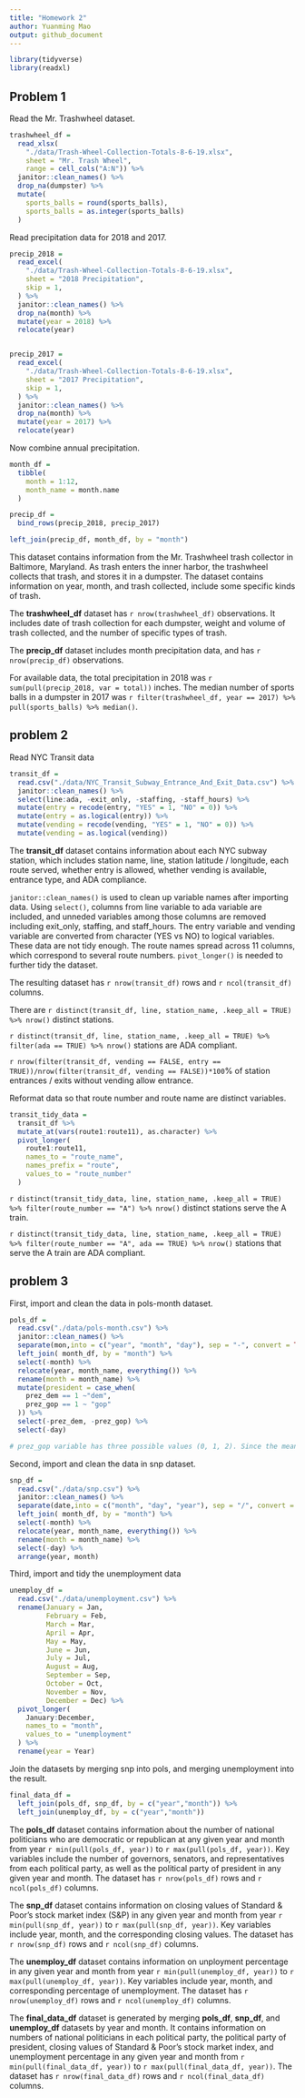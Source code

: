 ```yaml
---
title: "Homework 2"
author: Yuanming Mao
output: github_document
---
```


```r
library(tidyverse)
library(readxl)
```

## Problem 1

Read the Mr. Trashwheel dataset.

```r
trashwheel_df =
  read_xlsx(
    "./data/Trash-Wheel-Collection-Totals-8-6-19.xlsx",
    sheet = "Mr. Trash Wheel",
    range = cell_cols("A:N")) %>% 
  janitor::clean_names() %>% 
  drop_na(dumpster) %>% 
  mutate(
    sports_balls = round(sports_balls),
    sports_balls = as.integer(sports_balls)
  )
```

Read precipitation data for 2018 and 2017.

```r
precip_2018 = 
  read_excel(
    "./data/Trash-Wheel-Collection-Totals-8-6-19.xlsx",
    sheet = "2018 Precipitation",
    skip = 1,
  ) %>% 
  janitor::clean_names() %>% 
  drop_na(month) %>% 
  mutate(year = 2018) %>% 
  relocate(year)


precip_2017 = 
  read_excel(
    "./data/Trash-Wheel-Collection-Totals-8-6-19.xlsx",
    sheet = "2017 Precipitation",
    skip = 1,
  ) %>% 
  janitor::clean_names() %>% 
  drop_na(month) %>% 
  mutate(year = 2017) %>% 
  relocate(year)
```

Now combine annual precipitation.

```r
month_df =
  tibble(
    month = 1:12,
    month_name = month.name
  )

precip_df =
  bind_rows(precip_2018, precip_2017)

left_join(precip_df, month_df, by = "month")
```

This dataset contains information from the Mr. Trashwheel trash collector in Baltimore, Maryland. As trash enters the inner harbor, the trashwheel collects that trash, and stores it in a dumpster. The dataset contains information on year, month, and trash collected, include some specific kinds of trash. 

The **trashwheel_df** dataset has `r nrow(trashwheel_df)` observations. It includes date of trash collection for each dumpster, weight and volume of trash collected, and the number of specific types of trash.

The **precip_df** dataset includes month precipitation data, and has `r nrow(precip_df)` observations.

For available data, the total precipitation in 2018 was `r sum(pull(precip_2018, var = total))` inches. The median number of sports balls in a dumpster in 2017 was `r filter(trashwheel_df, year == 2017) %>% pull(sports_balls) %>% median()`.


## problem 2

Read NYC Transit data

```r
transit_df = 
  read.csv("./data/NYC_Transit_Subway_Entrance_And_Exit_Data.csv") %>% 
  janitor::clean_names() %>% 
  select(line:ada, -exit_only, -staffing, -staff_hours) %>% 
  mutate(entry = recode(entry, "YES" = 1, "NO" = 0)) %>% 
  mutate(entry = as.logical(entry)) %>% 
  mutate(vending = recode(vending, "YES" = 1, "NO" = 0)) %>% 
  mutate(vending = as.logical(vending))

```

The **transit_df** dataset contains information about each NYC subway station, which includes station name, line, station latitude / longitude, each route served, whether entry is allowed, whether vending is available, entrance type, and ADA compliance.

`janitor::clean_names()` is used to clean up variable names after importing data. Using `select()`, columns from  line variable to ada variable are included, and unneded variables among those columns are removed including exit_only, staffing, and staff_hours. The entry variable and vending variable are converted from character (YES vs NO) to logical variables. These data are not tidy enough. The route names spread across 11 columns, which correspond to several route numbers. `pivot_longer()` is needed to further tidy the dataset.

The resulting dataset has `r nrow(transit_df)` rows and `r ncol(transit_df)` columns.

There are `r distinct(transit_df, line, station_name, .keep_all = TRUE) %>% nrow()` distinct stations.

`r distinct(transit_df, line, station_name, .keep_all = TRUE) %>% filter(ada == TRUE) %>% nrow()` stations are ADA compliant.

`r nrow(filter(transit_df, vending == FALSE, entry == TRUE))/nrow(filter(transit_df, vending == FALSE))*100`% of station entrances / exits without vending allow entrance.


Reformat data so that route number and route name are distinct variables. 

```r
transit_tidy_data = 
  transit_df %>% 
  mutate_at(vars(route1:route11), as.character) %>% 
  pivot_longer(
    route1:route11,
    names_to = "route_name",
    names_prefix = "route",
    values_to = "route_number"
  )
```

`r distinct(transit_tidy_data, line, station_name, .keep_all = TRUE) %>% filter(route_number == "A") %>% nrow()` distinct stations serve the A train.

`r distinct(transit_tidy_data, line, station_name, .keep_all = TRUE) %>% filter(route_number == "A", ada == TRUE) %>% nrow()` stations that serve the A train are ADA compliant.


## problem 3

First, import and clean the data in pols-month dataset.

```r
pols_df = 
  read.csv("./data/pols-month.csv") %>% 
  janitor::clean_names() %>% 
  separate(mon,into = c("year", "month", "day"), sep = "-", convert = TRUE) %>% 
  left_join( month_df, by = "month") %>% 
  select(-month) %>% 
  relocate(year, month_name, everything()) %>% 
  rename(month = month_name) %>% 
  mutate(president = case_when(
    prez_dem == 1 ~"dem",
    prez_gop == 1 ~ "gop"
  )) %>% 
  select(-prez_dem, -prez_gop) %>% 
  select(-day)

# prez_gop variable has three possible values (0, 1, 2). Since the meaning of 2 hasn't been specified, I leave it as NA in president variable.
```

Second, import and clean the data in snp dataset.

```r
snp_df = 
  read.csv("./data/snp.csv") %>% 
  janitor::clean_names() %>% 
  separate(date,into = c("month", "day", "year"), sep = "/", convert = TRUE) %>% 
  left_join( month_df, by = "month") %>% 
  select(-month) %>% 
  relocate(year, month_name, everything()) %>% 
  rename(month = month_name) %>% 
  select(-day) %>% 
  arrange(year, month)
```

Third, import and tidy the unemployment data

```r
unemploy_df = 
  read.csv("./data/unemployment.csv") %>% 
  rename(January = Jan, 
         February = Feb,
         March = Mar,
         April = Apr,
         May = May,
         June = Jun,
         July = Jul,
         August = Aug,
         September = Sep,
         October = Oct,
         November = Nov,
         December = Dec) %>% 
  pivot_longer(
    January:December,
    names_to = "month",
    values_to = "unemployment"
  ) %>% 
  rename(year = Year)
```

Join the datasets by merging snp into pols, and merging unemployment into the result.

```r
final_data_df = 
  left_join(pols_df, snp_df, by = c("year","month")) %>% 
  left_join(unemploy_df, by = c("year","month"))
```

The **pols_df** dataset contains information about the number of national politicians who are democratic or republican at any given year and month from year `r min(pull(pols_df, year))` to `r max(pull(pols_df, year))`. Key variables include the number of governors, senators, and representatives from each political party, as well as the political party of president in any given year and month. The dataset has `r nrow(pols_df)` rows and `r ncol(pols_df)` columns.

The **snp_df** dataset contains information on closing values of Standard & Poor’s stock market index (S&P) in any given year and month from year `r min(pull(snp_df, year))` to `r max(pull(snp_df, year))`. Key variables include year, month, and the corresponding closing values. The dataset has `r nrow(snp_df)` rows and `r ncol(snp_df)` columns.

The **unemploy_df** dataset contains information on unployment percentage in any given year and month from year `r min(pull(unemploy_df, year))` to `r max(pull(unemploy_df, year))`. Key variables include year, month, and  corresponding percentage of unemployment. The dataset has `r nrow(unemploy_df)` rows and `r ncol(unemploy_df)` columns.

The **final_data_df** dataset is generated by merging **pols_df**, **snp_df**, and **unemploy_df** datasets by year and month. It contains information on numbers of national politicians in each political party, the political party of president, closing values of Standard & Poor’s stock market index, and unemployment percentage in any given year and month from `r min(pull(final_data_df, year))` to `r max(pull(final_data_df, year))`. The dataset has `r nrow(final_data_df)` rows and `r ncol(final_data_df)` columns.


